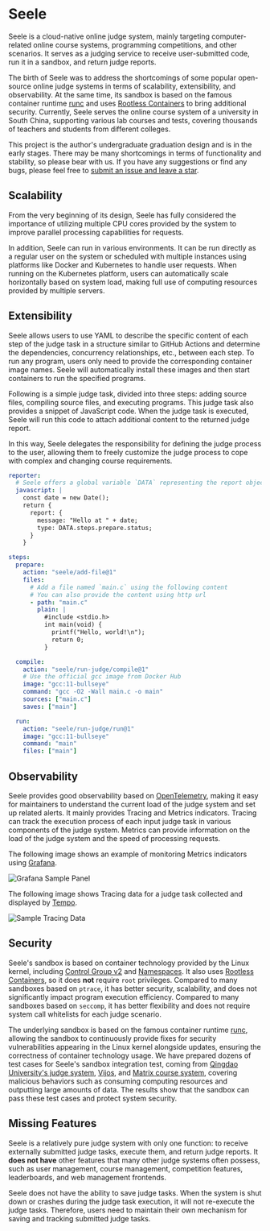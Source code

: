 # Seele

Seele is a cloud-native online judge system, mainly targeting computer-related online course systems, programming competitions, and other scenarios. It serves as a judging service to receive user-submitted code, run it in a sandbox, and return judge reports.

The birth of Seele was to address the shortcomings of some popular open-source online judge systems in terms of scalability, extensibility, and observability. At the same time, its sandbox is based on the famous container runtime [runc](https://github.com/opencontainers/runc) and uses [Rootless Containers](https://rootlesscontaine.rs/) to bring additional security. Currently, Seele serves the online course system of a university in South China, supporting various lab courses and tests, covering thousands of teachers and students from different colleges.

This project is the author's undergraduate graduation design and is in the early stages. There may be many shortcomings in terms of functionality and stability, so please bear with us. If you have any suggestions or find any bugs, please feel free to [submit an issue and leave a star](https://github.com/darkyzhou/seele).

## Scalability

From the very beginning of its design, Seele has fully considered the importance of utilizing multiple CPU cores provided by the system to improve parallel processing capabilities for requests.

In addition, Seele can run in various environments. It can be run directly as a regular user on the system or scheduled with multiple instances using platforms like Docker and Kubernetes to handle user requests. When running on the Kubernetes platform, users can automatically scale horizontally based on system load, making full use of computing resources provided by multiple servers.

## Extensibility

Seele allows users to use YAML to describe the specific content of each step of the judge task in a structure similar to GitHub Actions and determine the dependencies, concurrency relationships, etc., between each step. To run any program, users only need to provide the corresponding container image names. Seele will automatically install these images and then start containers to run the specified programs.

Following is a simple judge task, divided into three steps: adding source files, compiling source files, and executing programs. This judge task also provides a snippet of JavaScript code. When the judge task is executed, Seele will run this code to attach additional content to the returned judge report.

In this way, Seele delegates the responsibility for defining the judge process to the user, allowing them to freely customize the judge process to cope with complex and changing course requirements.

```yaml
reporter:
  # Seele offers a global variable `DATA` representing the report object
  javascript: |
    const date = new Date();
    return {
      report: {
        message: "Hello at " + date;
        type: DATA.steps.prepare.status;
      }
    }

steps:
  prepare:
    action: "seele/add-file@1"
    files:
      # Add a file named `main.c` using the following content
      # You can also provide the content using http url
      - path: "main.c"
        plain: |
          #include <stdio.h>
          int main(void) {
            printf("Hello, world!\n");
            return 0;
          }

  compile:
    action: "seele/run-judge/compile@1"
    # Use the official gcc image from Docker Hub
    image: "gcc:11-bullseye"
    command: "gcc -O2 -Wall main.c -o main"
    sources: ["main.c"]
    saves: ["main"]

  run:
    action: "seele/run-judge/run@1"
    image: "gcc:11-bullseye"
    command: "main"
    files: ["main"]
```

## Observability

Seele provides good observability based on [OpenTelemetry](https://opentelemetry.io/), making it easy for maintainers to understand the current load of the judge system and set up related alerts. It mainly provides Tracing and Metrics indicators. Tracing can track the execution process of each input judge task in various components of the judge system. Metrics can provide information on the load of the judge system and the speed of processing requests.

The following image shows an example of monitoring Metrics indicators using [Grafana](https://grafana.com/).

![Grafana Sample Panel](/grafana.png)

The following image shows Tracing data for a judge task collected and displayed by [Tempo](https://grafana.com/oss/tempo/).

![Sample Tracing Data](/tempo.png)

## Security

Seele's sandbox is based on container technology provided by the Linux kernel, including [Control Group v2](https://www.kernel.org/doc/html/latest/admin-guide/cgroup-v2.html) and [Namespaces](https://www.kernel.org/doc/html/latest/admin-guide/namespaces/index.html). It also uses [Rootless Containers](https://rootlesscontaine.rs/), so it does **not** require `root` privileges. Compared to many sandboxes based on `ptrace`, it has better security, scalability, and does not significantly impact program execution efficiency. Compared to many sandboxes based on `seccomp`, it has better flexibility and does not require system call whitelists for each judge scenario.

The underlying sandbox is based on the famous container runtime [runc](https://github.com/opencontainers/runc/), allowing the sandbox to continuously provide fixes for security vulnerabilities appearing in the Linux kernel alongside updates, ensuring the correctness of container technology usage. We have prepared dozens of test cases for Seele's sandbox integration test, coming from [Qingdao University's judge system](https://github.com/QingdaoU/Judger), [Vijos](https://github.com/vijos/malicious-code), and [Matrix course system](https://matrix.sysu.edu.cn/about), covering malicious behaviors such as consuming computing resources and outputting large amounts of data. The results show that the sandbox can pass these test cases and protect system security.

## Missing Features

Seele is a relatively pure judge system with only one function: to receive externally submitted judge tasks, execute them, and return judge reports. It **does not have** other features that many other judge systems often possess, such as user management, course management, competition features, leaderboards, and web management frontends.

Seele does not have the ability to save judge tasks. When the system is shut down or crashes during the judge task execution, it will not re-execute the judge tasks. Therefore, users need to maintain their own mechanism for saving and tracking submitted judge tasks.
